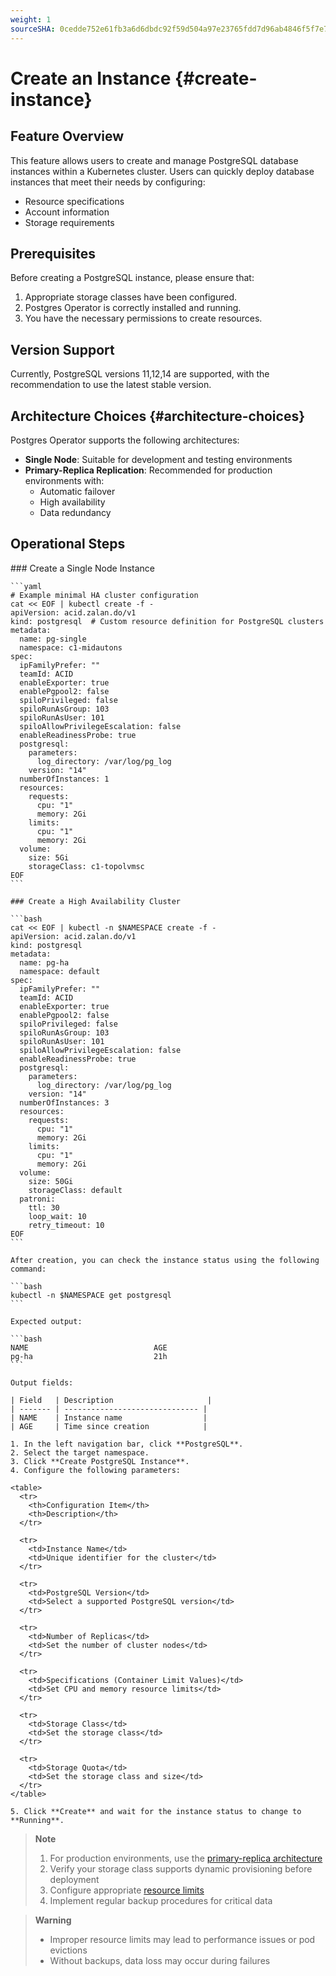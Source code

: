 ```yaml
---
weight: 1
sourceSHA: 0cedde752e61fb3a6d6dbdc92f59d504a97e23765fdd7d96ab4846f5f7e74b39
---
```


# Create an Instance {#create-instance}

## Feature Overview

This feature allows users to create and manage PostgreSQL database instances within a Kubernetes cluster. Users can quickly deploy database instances that meet their needs by configuring:

- Resource specifications
- Account information
- Storage requirements

## Prerequisites

Before creating a PostgreSQL instance, please ensure that:

1. Appropriate storage classes have been configured.
2. Postgres Operator is correctly installed and running.
3. You have the necessary permissions to create resources.

## Version Support

Currently, PostgreSQL versions 11,12,14 are supported, with the recommendation to use the latest stable version.

## Architecture Choices {#architecture-choices}

Postgres Operator supports the following architectures:

- **Single Node**: Suitable for development and testing environments
- **Primary-Replica Replication**: Recommended for production environments with:
  - Automatic failover
  - High availability
  - Data redundancy

## Operational Steps

<Tabs>
  <Tab label="CLI">
    ### Create a Single Node Instance

    ```yaml
    # Example minimal HA cluster configuration
    cat << EOF | kubectl create -f -
    apiVersion: acid.zalan.do/v1
    kind: postgresql  # Custom resource definition for PostgreSQL clusters
    metadata:
      name: pg-single
      namespace: c1-midautons
    spec:
      ipFamilyPrefer: ""
      teamId: ACID
      enableExporter: true
      enablePgpool2: false
      spiloPrivileged: false
      spiloRunAsGroup: 103
      spiloRunAsUser: 101
      spiloAllowPrivilegeEscalation: false
      enableReadinessProbe: true
      postgresql:
        parameters:
          log_directory: /var/log/pg_log
        version: "14"
      numberOfInstances: 1
      resources:
        requests:
          cpu: "1"
          memory: 2Gi
        limits:
          cpu: "1"
          memory: 2Gi
      volume:
        size: 5Gi
        storageClass: c1-topolvmsc
    EOF
    ```

    ### Create a High Availability Cluster

    ```bash
    cat << EOF | kubectl -n $NAMESPACE create -f -
    apiVersion: acid.zalan.do/v1
    kind: postgresql
    metadata:
      name: pg-ha
      namespace: default
    spec:
      ipFamilyPrefer: ""
      teamId: ACID
      enableExporter: true
      enablePgpool2: false
      spiloPrivileged: false
      spiloRunAsGroup: 103
      spiloRunAsUser: 101
      spiloAllowPrivilegeEscalation: false
      enableReadinessProbe: true
      postgresql:
        parameters:
          log_directory: /var/log/pg_log
        version: "14"
      numberOfInstances: 3
      resources:
        requests:
          cpu: "1"
          memory: 2Gi
        limits:
          cpu: "1"
          memory: 2Gi
      volume:
        size: 50Gi
        storageClass: default
      patroni:
        ttl: 30
        loop_wait: 10
        retry_timeout: 10
    EOF
    ```

    After creation, you can check the instance status using the following command:

    ```bash
    kubectl -n $NAMESPACE get postgresql
    ```

    Expected output:

    ```bash
    NAME                            AGE
    pg-ha                           21h
    ```

    Output fields:
    
    | Field   | Description                     |
    | ------- | ------------------------------ |
    | NAME    | Instance name                  |
    | AGE     | Time since creation            |
  </Tab>

  <Tab label="Web Console">
  
    1. In the left navigation bar, click **PostgreSQL**.
    2. Select the target namespace.
    3. Click **Create PostgreSQL Instance**.
    4. Configure the following parameters:

    <table>
      <tr>
        <th>Configuration Item</th>
        <th>Description</th>
      </tr>

      <tr>
        <td>Instance Name</td>
        <td>Unique identifier for the cluster</td>
      </tr>

      <tr>
        <td>PostgreSQL Version</td>
        <td>Select a supported PostgreSQL version</td>
      </tr>

      <tr>
        <td>Number of Replicas</td>
        <td>Set the number of cluster nodes</td>
      </tr>

      <tr>
        <td>Specifications (Container Limit Values)</td>
        <td>Set CPU and memory resource limits</td>
      </tr>

      <tr>
        <td>Storage Class</td>
        <td>Set the storage class</td>
      </tr>

      <tr>
        <td>Storage Quota</td>
        <td>Set the storage class and size</td>
      </tr>
    </table>

    5. Click **Create** and wait for the instance status to change to **Running**.
  </Tab>
</Tabs>

> **Note**
> 
> 1. For production environments, use the [primary-replica architecture](#architecture-choices)
> 2. Verify your storage class supports dynamic provisioning before deployment
> 3. Configure appropriate [resource limits](https://kubernetes.io/docs/concepts/configuration/manage-resources-containers/)
> 4. Implement regular backup procedures for critical data

> **Warning**
> 
> - Improper resource limits may lead to performance issues or pod evictions
> - Without backups, data loss may occur during failures

